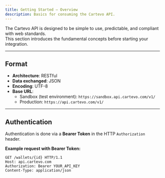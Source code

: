 ```yaml
---
title: Getting Started — Overview
description: Basics for consuming the Cartevo API.
---
```


The Cartevo API is designed to be simple to use, predictable, and compliant with web standards.  
This section introduces the fundamental concepts before starting your integration.

---

## Format

- **Architecture**: RESTful
- **Data exchanged**: JSON
- **Encoding**: UTF-8
- **Base URL**:
  - Sandbox (test environment): `https://sandbox.api.cartevo.com/v1/`
  - Production: `https://api.cartevo.com/v1/`

---

## Authentication

Authentication is done via a **Bearer Token** in the HTTP `Authorization` header.

**Example request with Bearer Token:**

```http
GET /wallets/{id} HTTP/1.1
Host: api.cartevo.com
Authorization: Bearer YOUR_API_KEY
Content-Type: application/json
```
